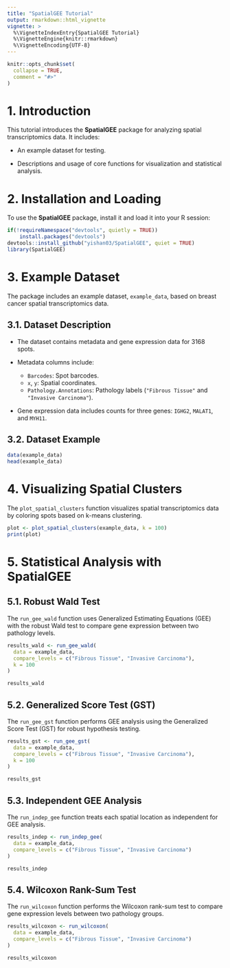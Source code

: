 ```yaml
---
title: "SpatialGEE Tutorial"
output: rmarkdown::html_vignette
vignette: >
  %\VignetteIndexEntry{SpatialGEE Tutorial}
  %\VignetteEngine{knitr::rmarkdown}
  %\VignetteEncoding{UTF-8}
---
```


```r
knitr::opts_chunk$set(
  collapse = TRUE,
  comment = "#>"
)
```

# 1. Introduction

This tutorial introduces the **SpatialGEE** package for analyzing spatial transcriptomics data. It includes:

- An example dataset for testing.

- Descriptions and usage of core functions for visualization and statistical analysis.

# 2. Installation and Loading

To use the **SpatialGEE** package, install it and load it into your R session:

```r
if(!requireNamespace("devtools", quietly = TRUE))
    install.packages("devtools")
devtools::install_github("yishan03/SpatialGEE", quiet = TRUE)
library(SpatialGEE)
```

# 3. Example Dataset

The package includes an example dataset, `example_data`, based on breast cancer spatial transcriptomics data.

## 3.1. Dataset Description

- The dataset contains metadata and gene expression data for 3168 spots.

- Metadata columns include:
  - `Barcodes`: Spot barcodes.
  - `x`, `y`: Spatial coordinates.
  - `Pathology.Annotations`: Pathology labels (`"Fibrous Tissue"` and `"Invasive Carcinoma"`).
  
- Gene expression data includes counts for three genes: `IGHG2`, `MALAT1`, and `MYH11`.

## 3.2. Dataset Example

```r
data(example_data)
head(example_data)
```

# 4. Visualizing Spatial Clusters

The `plot_spatial_clusters` function visualizes spatial transcriptomics data by coloring spots based on k-means clustering.

```r
plot <- plot_spatial_clusters(example_data, k = 100)
print(plot)
```

# 5. Statistical Analysis with SpatialGEE

## 5.1. Robust Wald Test

The `run_gee_wald` function uses Generalized Estimating Equations (GEE) with the robust Wald test to compare gene expression between two pathology levels.

```r
results_wald <- run_gee_wald(
  data = example_data,
  compare_levels = c("Fibrous Tissue", "Invasive Carcinoma"),
  k = 100
)

results_wald
```

## 5.2. Generalized Score Test (GST)

The `run_gee_gst` function performs GEE analysis using the Generalized Score Test (GST) for robust hypothesis testing.

```r
results_gst <- run_gee_gst(
  data = example_data,
  compare_levels = c("Fibrous Tissue", "Invasive Carcinoma"),
  k = 100
)

results_gst
```

## 5.3. Independent GEE Analysis

The `run_indep_gee` function treats each spatial location as independent for GEE analysis.

```r
results_indep <- run_indep_gee(
  data = example_data,
  compare_levels = c("Fibrous Tissue", "Invasive Carcinoma")
)

results_indep
```

## 5.4. Wilcoxon Rank-Sum Test

The `run_wilcoxon` function performs the Wilcoxon rank-sum test to compare gene expression levels between two pathology groups.

```r
results_wilcoxon <- run_wilcoxon(
  data = example_data,
  compare_levels = c("Fibrous Tissue", "Invasive Carcinoma")
)

results_wilcoxon
```


